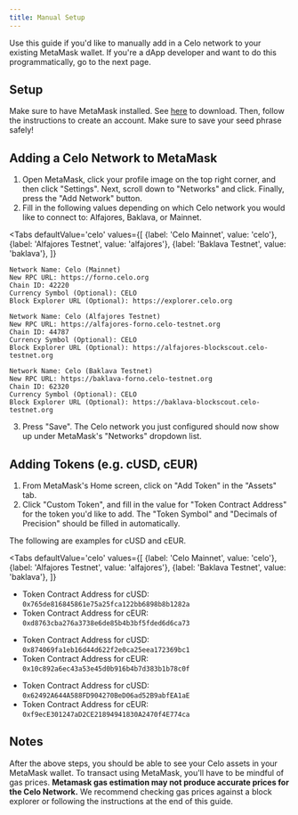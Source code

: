 ```yaml
---
title: Manual Setup
---
```



Use this guide if you'd like to manually add in a Celo network to your
existing MetaMask wallet. If you're a dApp developer and want to do this
programmatically, go to the next page.

## **Setup**

Make sure to have MetaMask installed. See [here](https://metamask.io/download.html) to download. Then, follow the instructions to create an account. Make sure to save your seed phrase safely!

## **Adding a Celo Network to MetaMask**

1. Open MetaMask, click your profile image on the top right corner, and then click "Settings". Next, scroll down to "Networks" and click. Finally, press the "Add Network" button.
2. Fill in the following values depending on which Celo network you would like to connect to: Alfajores, Baklava, or Mainnet.


<Tabs
    defaultValue='celo'
    values={[
        {label: 'Celo Mainnet', value: 'celo'},
        {label: 'Alfajores Testnet', value: 'alfajores'},
        {label: 'Baklava Testnet', value: 'baklava'},
    ]}
>
<TabItem value='celo'>

```text
Network Name: Celo (Mainnet)
New RPC URL: https://forno.celo.org
Chain ID: 42220
Currency Symbol (Optional): CELO
Block Explorer URL (Optional): https://explorer.celo.org
```

</TabItem>
<TabItem value='alfajores'>

```text
Network Name: Celo (Alfajores Testnet)
New RPC URL: https://alfajores-forno.celo-testnet.org
Chain ID: 44787
Currency Symbol (Optional): CELO
Block Explorer URL (Optional): https://alfajores-blockscout.celo-testnet.org
```

</TabItem>
<TabItem value='baklava'>

```text
Network Name: Celo (Baklava Testnet)
New RPC URL: https://baklava-forno.celo-testnet.org
Chain ID: 62320
Currency Symbol (Optional): CELO
Block Explorer URL (Optional): https://baklava-blockscout.celo-testnet.org
```

</TabItem>
</Tabs>

3. Press "Save". The Celo network you just configured should now show up under MetaMask's "Networks" dropdown list.

## **Adding Tokens \(e.g. cUSD, cEUR\)**

1. From MetaMask's Home screen, click on "Add Token" in the "Assets" tab.
2. Click "Custom Token", and fill in the value for "Token Contract Address" for the token you'd like to add. The "Token Symbol" and "Decimals of Precision" should be filled in automatically.

The following are examples for cUSD and cEUR.

<Tabs
    defaultValue='celo'
    values={[
        {label: 'Celo Mainnet', value: 'celo'},
        {label: 'Alfajores Testnet', value: 'alfajores'},
        {label: 'Baklava Testnet', value: 'baklava'},
    ]}
>
<TabItem value='celo'>

* Token Contract Address for cUSD: `0x765de816845861e75a25fca122bb6898b8b1282a`
* Token Contract Address for cEUR: `0xd8763cba276a3738e6de85b4b3bf5fded6d6ca73`

</TabItem>
<TabItem value='alfajores'>

* Token Contract Address for cUSD: `0x874069fa1eb16d44d622f2e0ca25eea172369bc1`
* Token Contract Address for cEUR: `0x10c892a6ec43a53e45d0b916b4b7d383b1b78c0f`

</TabItem>
<TabItem value='baklava'>

* Token Contract Address for cUSD: `0x62492A644A588FD904270BeD06ad52B9abfEA1aE`
* Token Contract Address for cEUR: `0xf9ecE301247aD2CE21894941830A2470f4E774ca`

</TabItem>
</Tabs>

## **Notes**

After the above steps, you should be able to see your Celo assets in your MetaMask wallet. To transact using MetaMask, you'll have to be mindful of gas prices. **Metamask gas estimation may not produce accurate prices for the Celo Network.** We recommend checking gas prices against a block explorer or following the instructions at the end of this guide.
